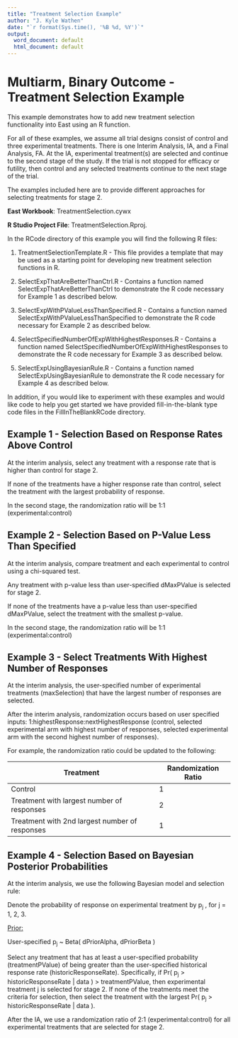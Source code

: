 ```yaml
---
title: "Treatment Selection Example"
author: "J. Kyle Wathen"
date: "`r format(Sys.time(), '%B %d, %Y')`"
output:
  word_document: default
  html_document: default
---
```


# Multiarm, Binary Outcome - Treatment Selection Example

This example demonstrates how to add new treatment selection functionality into East using an R function.

For all of these examples, we assume all trial designs consist of control and three experimental treatments. There is one Interim Analysis, IA, and a Final Analysis, FA. At the IA, experimental treatment(s) are selected and continue to the second stage of the study. If the trial is not stopped for efficacy or futility, then control and any selected treatments continue to the next stage of the trial.

The examples included here are to provide different approaches for selecting treatments for stage 2.

**East Workbook**: TreatmentSelection.cywx

**R Studio Project File**: TreatmentSelection.Rproj.

In the RCode directory of this example you will find the following R files:

1.  TreatmentSelectionTemplate.R - This file provides a template that may be used as a starting point for developing new treatment selection functions in R.

2.  SelectExpThatAreBetterThanCtrl.R - Contains a function named SelectExpThatAreBetterThanCtrl to demonstrate the R code necessary for Example 1 as described below.

3.  SelectExpWithPValueLessThanSpecified.R - Contains a function named SelectExpWithPValueLessThanSpecified to demonstrate the R code necessary for Example 2 as described below.

4.  SelectSpecifiedNumberOfExpWithHighestResponses.R - Contains a function named SelectSpecifiedNumberOfExpWithHighestResponses to demonstrate the R code necessary for Example 3 as described below.

5.  SelectExpUsingBayesianRule.R - Contains a function named SelectExpUsingBayesianRule to demonstrate the R code necessary for Example 4 as described below.

In addition, if you would like to experiment with these examples and would like code to help you get started we have provided fill-in-the-blank type 
code files in the FillInTheBlankRCode directory.  

## Example 1 - Selection Based on Response Rates Above Control

At the interim analysis, select any treatment with a response rate that is higher than control for stage 2.

If none of the treatments have a higher response rate than control, select the treatment with the largest probability of response.

In the second stage, the randomization ratio will be 1:1 (experimental:control)


## Example 2 - Selection Based on P-Value Less Than Specified

At the interim analysis, compare treatment and each experimental to control using a chi-squared test. 

Any treatment with p-value less than user-specified dMaxPValue is selected for stage 2.

If none of the treatments have a p-value less than user-specified dMaxPValue, select the treatment with the smallest p-value.

In the second stage, the randomization ratio will be 1:1 (experimental:control)


## Example 3 - Select Treatments With Highest Number of Responses

At the interim analysis, the user-specified number of experimental treatments (maxSelection) that have the largest number of responses are selected.

After the interim analysis, randomization occurs based on user specified inputs: 1:highestResponse:nextHighestResponse (control, selected experimental arm with highest number of responses, selected experimental arm with the second highest number of responses). 

For example, the randomization ratio could be updated to the following:

| Treatment                                      | Randomization Ratio |
|------------------------------------------------|---------------------|
| Control                                        | 1                   |
| Treatment with largest number of responses     | 2                   |
| Treatment with 2nd largest number of responses | 1                   |




## Example 4 - Selection Based on Bayesian Posterior Probabilities

At the interim analysis, we use the following Bayesian model and selection rule:

Denote the probability of response on experimental treatment by p~j~ , for j = 1, 2, 3.

[Prior:]{.underline}

User-specified p~j~ \~ Beta( dPriorAlpha, dPriorBeta )

Select any treatment that has at least a user-specified probability (treatmentPValue) of being greater than the user-specified historical response rate (historicResponseRate). Specifically, if Pr( p~j~ \> historicResponseRate \| data ) \> treatmentPValue, then experimental treatment j is selected for stage 2. If none of the treatments meet the criteria for selection, then select the treatment with the largest Pr( p~j~ \> historicResponseRate \| data ).

After the IA, we use a randomization ratio of 2:1 (experimental:control) for all experimental treatments that are selected for stage 2.


